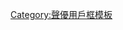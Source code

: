 {{Userbox
  |border-c = #000000
  |border-s = 1
  |id-c     = #FFFFFF
  |id-s     = 10
  |id-fc    = #000000
  |info-c   = #00ffff
  |info-s   = 8
  |info-fc  = #FFFF
  |id       = {{lang|ja|ほっ<br />ちゃん}}
  |info     = 這個用戶喜歡[[堀江由衣]]。
}}<noinclude>[[Category:聲優用戶框模板]]</noinclude><includeonly>[[Category:喜歡堀江由衣的維基人|{{PAGENAME}}]]</includeonly>